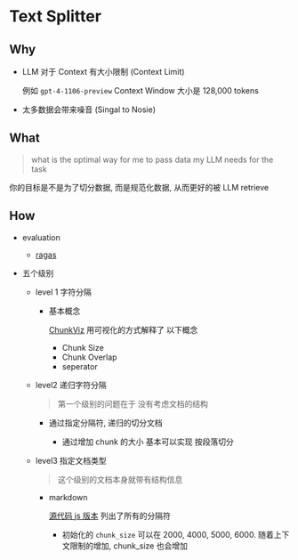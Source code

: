 # Text Splitter

## Why

- LLM 对于 Context 有大小限制 (Context Limit)

  例如 `gpt-4-1106-preview` Context Window 大小是 128,000 tokens

- 太多数据会带来噪音 (Singal to Nosie)

## What

> what is the optimal way for me to pass data my LLM needs for the task

你的目标是不是为了切分数据, 而是规范化数据, 从而更好的被 LLM retrieve

## How

- evaluation

  - [ragas](https://github.com/explodinggradients/ragas)

- 五个级别

  - level 1 字符分隔

    - 基本概念

      [ChunkViz](https://github.com/gkamradt/ChunkViz) 用可视化的方式解释了 以下概念

      - Chunk Size
      - Chunk Overlap
      - seperator

  - level2 递归字符分隔

    > 第一个级别的问题在于 没有考虑文档的结构

    - 通过指定分隔符, 递归的切分文档

      - 通过增加 chunk 的大小 基本可以实现 按段落切分

  - level3 指定文档类型

    > 这个级别的文档本身就带有结构信息

    - markdown

      [源代码 js 版本](https://github.com/langchain-ai/langchainjs/blob/main/langchain/src/text_splitter.ts#L590) 列出了所有的分隔符

      - 初始化的 `chunk_size` 可以在 2000, 4000, 5000, 6000. 随着上下文限制的增加, chunk_size 也会增加
